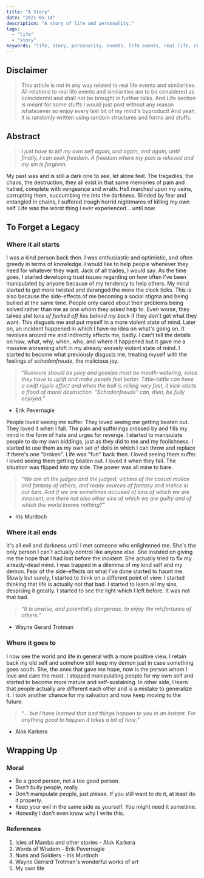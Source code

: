```yaml
---
title: "A Story"
date: "2021-05-14"
description: "A story of life and personality."
tags:
  - "life"
  - "story"
keywords: "life, story, personality, events, life events, real life, chaos, destruction, tragedy, pain, hatred, vengeance, optimist, enthusiasm, person, kind, kindness"
---
```


## Disclaimer

> This article is not in any way related to real life events and similarities. All relations to real life events and similarities are to be considered as coincidental and shall not be brought in further talks. And Life section is meant for some stuffs I would just post without any reason whatsoever so enjoy every last bit of my mind's byproduct! And yeah, it is randomly written using random structures and forms and stuffs.

## Abstract

> _I just have to kill my own self again, and again, and again, until finally, I can seek freedom. A freedom where my pain is relieved and my sin is forgiven._

My past was and is still a dark one to see, let alone feel. The tragedies, the chaos, the destruction, they all exist in that same memories of pain and hatred, complete with vengeance and wrath. Hell marched upon my veins, corrupting them, succumbing me into the darkness. Blinded by fear and entangled in chains, I suffered trough horrid nightmares of killing my own self. Life was the worst thing I ever experienced... until now.

## To Forget a Legacy

### Where it all starts

I was a kind person back then. I was enthusiastic and optimistic, and often greedy in terms of knowledge. I would like to help people whenever they need for whatever they want. Jack of all trades, I would say. As the time goes, I started developing trust issues regarding on how often I've been manipulated by anyone because of my tendency to help others. My mind started to get more twisted and deranged the more the clock ticks. This is also because the side-effects of me becoming a social stigma and being bullied at the same time. People only cared about their problems being solved rather than me as one whom they asked help to. Even worse, they talked _shit tons of fucked off lies behind my back_ if they don't get what they want. This disgusts me and put myself in a more violent state of mind. Later on, an incident happened in which I have no idea on what's going on. It revolves around me and indirectly affects me, badly. I can't tell the details on how, what, why, when, who, and where it happened but it gave me a massive worsening shift in my already worsely violent state of mind. I started to become what previously disgusts me, treating myself with the feelings of _schadenfreude_, the malicious joy.

> _“Rumours should be juicy and gossips must be mouth-watering, since they have to uplift and make people feel better. Tittle-tattle can have a swift ripple effect and when the ball is rolling very fast, it kick-starts a flood of moral destruction. “Schadenfreude” can, then, be fully enjoyed.”_

- Erik Pevernagie

People loved seeing me suffer. They loved seeing me getting beaten out. They loved it when I fall. The pain and sufferings crossed by and fills my mind in the form of hate and urges for revenge. I started to manipulate people to do my own biddings, just as they did to me and my foolishness. I started to use them as my own set of dolls in which I can throw and replace if there's one "broken". Life was "fun" back then. I loved seeing them suffer. I loved seeing them getting beaten out. I loved it when they fall. The situation was flipped into my side. The power was all mine to bare.

> _“We are all the judges and the judged, victims of the casual malice and fantasy of others, and ready sources of fantasy and malice in our turn. And if we are sometimes accused of sins of which we are innocent, are there not also other sins of which we are guilty and of which the world knows nothing?”_

- Iris Murdoch

### Where it all ends

It's all evil and darkness until I met someone who enlightened me. She's the only person I can't actually control like anyone else. She insisted on giving me the hope that I had lost before the incident. She actually tried to fix my already-dead mind. I was trapped in a dilemma of my kind self and my demon. Fear of the side-effects on what I've done started to haunt me. Slowly but surely, I started to think on a different point of view. I started thinking that life is actually not that bad. I started to learn all my sins, despising it greatly. I started to see the light which I left before. It was not that bad.

> _“It is unwise, and potentially dangerous, to enjoy the misfortunes of others.”_

- Wayne Gerard Trotman

### Where it goes to

I now see the world and life in general with a more positive view. I retain back my old self and somehow still keep my demon just in case something goes south. She, the ones that gave me hope, now is the person whom I love and care the most. I stopped manipulating people for my own self and started to become more mature and self-sustaining. In other side, I learn that people actually are different each other and is a mistake to generalize it. I took another chance for my salvation and now keep moving to the future.

> _“... but I have learned that bad things happen to you in an instant. For anything good to happen it takes a lot of time.”_

- Alok Karkera

## Wrapping Up

### Moral

- Be a good person, not a too good person.
- Don't bully people, really.
- Don't manipulate people, just please. If you still want to do it, at least do it properly.
- Keep your evil in the same side as yourself. You might need it sometime.
- Honestly I don't even know why I write this.

### References

1. Isles of Mambo and other stories - Alok Karkera
2. Words of Wisdom - Erik Pevernagie
3. Nuns and Soldiers - Iris Murdoch
4. Wayne Gerrard Trotman's wonderful works of art
5. My own life
